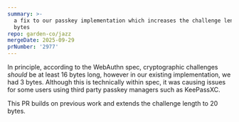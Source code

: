 ```yaml
---
summary: >-
  a fix to our passkey implementation which increases the challenge length to 20
  bytes
repo: garden-co/jazz
mergeDate: 2025-09-29
prNumber: '2977'
---
```

In principle, according to the WebAuthn spec, cryptographic challenges *should* be at least 16 bytes long, however in our existing implementation, we had 3 bytes. Although this is technically within spec, it was causing issues for some users using third party passkey managers such as KeePassXC.

This PR builds on previous work and extends the challenge length to 20 bytes.
